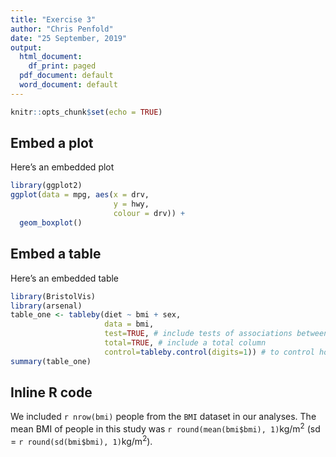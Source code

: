 ```yaml
---
title: "Exercise 3"
author: "Chris Penfold"
date: "25 September, 2019"
output:
  html_document:
    df_print: paged
  pdf_document: default
  word_document: default
---
```


```r
knitr::opts_chunk$set(echo = TRUE)
```

## Embed a plot

Here's an embedded plot

```r
library(ggplot2)
ggplot(data = mpg, aes(x = drv, 
                       y = hwy, 
                       colour = drv)) + 
  geom_boxplot()

```


## Embed a table

Here's an embedded table

```r
library(BristolVis)
library(arsenal)
table_one <- tableby(diet ~ bmi + sex, 
                     data = bmi, 
                     test=TRUE, # include tests of associations between diet and exposures
                     total=TRUE, # include a total column
                     control=tableby.control(digits=1)) # to control how many decimal places are in the table
summary(table_one)
```


## Inline R code

We included `r nrow(bmi)` people from the `BMI` dataset in our analyses. The mean BMI of people in this study was `r round(mean(bmi$bmi), 1)`kg/m^2^ (sd = `r round(sd(bmi$bmi), 1)`kg/m^2^).